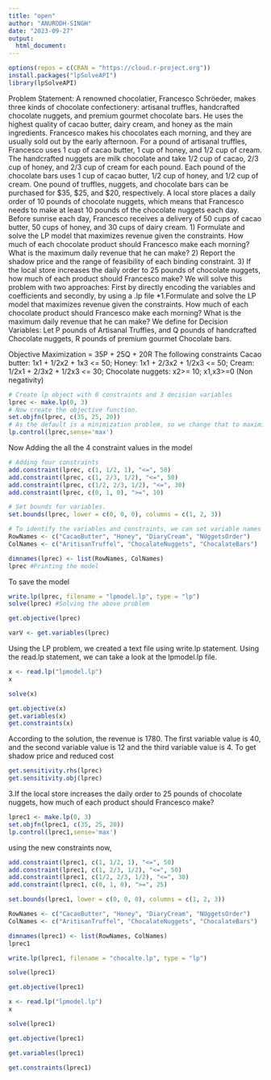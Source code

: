 ---
title: "open"
author: "ANURODH-SINGH"
date: "2023-09-27"
output:
  html_document:
---


```{r}
options(repos = c(CRAN = "https://cloud.r-project.org"))
install.packages("lpSolveAPI")
library(lpSolveAPI)
```

Problem Statement: A renowned chocolatier, Francesco Schröeder, makes three kinds of chocolate confectionery: artisanal truffles, handcrafted chocolate nuggets, and premium gourmet chocolate bars. He uses the highest quality of cacao butter, dairy cream, and honey as the main ingredients. Francesco makes his chocolates each morning, and they are usually sold out by the early afternoon. For a pound of artisanal truffles, Francesco uses 1 cup of cacao butter, 1 cup of honey, and 1/2 cup of cream. The handcrafted nuggets are milk chocolate and take 1/2 cup of cacao, 2/3 cup of honey, and 2/3 cup of cream for each pound. Each pound of the chocolate bars uses 1 cup of cacao butter, 1/2 cup of honey, and 1/2 cup of cream. One pound of truffles, nuggets, and chocolate bars can be purchased for $35, $25, and $20, respectively. A local store places a daily order of 10 pounds of chocolate nuggets, which means that Francesco needs to make at least 10 pounds of the chocolate nuggets each day. Before sunrise each day, Francesco receives a delivery of 50 cups of cacao butter, 50 cups of honey, and 30 cups of dairy cream. 1) Formulate and solve the LP model that maximizes revenue given the constraints. How much of each chocolate product should Francesco make each morning? What is the maximum daily revenue that he can make? 2) Report the shadow price and the range of feasibility of each binding constraint. 3) If the local store increases the daily order to 25 pounds of chocolate nuggets, how much of each product should Francesco make? We will solve this problem with two approaches: First by directly encoding the variables and coefficients and secondly, by using a .lp file *1.Formulate and solve the LP model that maximizes revenue given the constraints. How much of each chocolate product should Francesco make each morning? What is the maximum daily revenue that he can make? We define for Decision Variables: Let P pounds of Artisanal Truffles, and Q pounds of handcrafted Chocolate nuggets, R pounds of premium gourmet Chocolate bars.

Objective Maximization = 35P + 25Q + 20R
The following constraints
Cacao butter: 1x1 + 1/2x2 + 1x3 <= 50;
Honey: 1x1 + 2/3x2 + 1/2x3 <= 50;
Cream: 1/2x1 + 2/3x2 + 1/2x3 <= 30;
Chocolate nuggets: x2>= 10; x1,x3>=0 (Non negativity)


```{r}
# Create lp object with 0 constraints and 3 decision variables
lprec <- make.lp(0, 3)
# Now create the objective function.
set.objfn(lprec, c(35, 25, 20))
# As the default is a minimization problem, so we change that to maximization
lp.control(lprec,sense='max')

```

Now Adding the all the 4 constraint values in the model

```{r}
# Adding four constraints
add.constraint(lprec, c(1, 1/2, 1), "<=", 50)
add.constraint(lprec, c(1, 2/3, 1/2), "<=", 50)
add.constraint(lprec, c(1/2, 2/3, 1/2), "<=", 30)
add.constraint(lprec, c(0, 1, 0), ">=", 10)

# Set bounds for variables.
set.bounds(lprec, lower = c(0, 0, 0), columns = c(1, 2, 3))

# To identify the variables and constraints, we can set variable names and name the constraints
RowNames <- c("CacaoButter", "Honey", "DiaryCream", "NUggetsOrder")
ColNames <- c("AritisanTruffel", "ChocalateNuggets", "ChocalateBars")

dimnames(lprec) <- list(RowNames, ColNames)
lprec #Printing the model

```
To save the model
```{r}
write.lp(lprec, filename = "lpmodel.lp", type = "lp")
solve(lprec) #Solving the above problem 

```
```{r}
get.objective(lprec)

```
```{r}
varV <- get.variables(lprec)
```

Using the LP problem, we created a text file using write.lp statement. Using the read.lp statement, we can take a look at the lpmodel.lp file.

```{r}
x <- read.lp("lpmodel.lp")
x 

```
```{r}
solve(x)
```
```{r}
get.objective(x)    
get.variables(x)
get.constraints(x)  

```
According to the solution, the revenue is 1780. The first variable value is 40, and the second variable value is 12 and the third variable value is 4.
To get shadow price and reduced cost
```{r}
get.sensitivity.rhs(lprec) 
get.sensitivity.obj(lprec) 
```
3.If the local store increases the daily order to 25 pounds of chocolate nuggets, how much of each product should Francesco make?

```{r}
lprec1 <- make.lp(0, 3)             
set.objfn(lprec1, c(35, 25, 20))    
lp.control(lprec1,sense='max') 

```
using the new constraints now,

```{r}
add.constraint(lprec1, c(1, 1/2, 1), "<=", 50)
add.constraint(lprec1, c(1, 2/3, 1/2), "<=", 50)
add.constraint(lprec1, c(1/2, 2/3, 1/2), "<=", 30)
add.constraint(lprec1, c(0, 1, 0), ">=", 25)

```
```{r}
set.bounds(lprec1, lower = c(0, 0, 0), columns = c(1, 2, 3))
```

```{r}
RowNames <- c("CacaoButter", "Honey", "DiaryCream", "NUggetsOrder")
ColNames <- c("AritisanTruffel", "ChocalateNuggets", "ChocalateBars")

dimnames(lprec1) <- list(RowNames, ColNames)
lprec1
```
```{r}
write.lp(lprec1, filename = "chocalte.lp", type = "lp")

solve(lprec1)
```
```{r}
get.objective(lprec1)
```
```{r}
x <- read.lp("lpmodel.lp")
x
```
```{r}
solve(lprec1)
```
```{r}
get.objective(lprec1)
```
```{r}
get.variables(lprec1) 
```
```{r}
get.constraints(lprec1)
```



